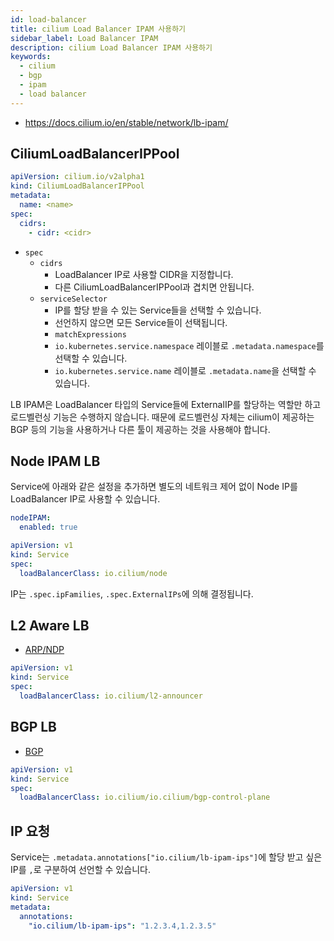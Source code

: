 ```yaml
---
id: load-balancer
title: cilium Load Balancer IPAM 사용하기
sidebar_label: Load Balancer IPAM
description: cilium Load Balancer IPAM 사용하기
keywords:
  - cilium
  - bgp
  - ipam
  - load balancer
---
```


- https://docs.cilium.io/en/stable/network/lb-ipam/

## CiliumLoadBalancerIPPool

```yaml
apiVersion: cilium.io/v2alpha1
kind: CiliumLoadBalancerIPPool
metadata:
  name: <name>
spec:
  cidrs:
    - cidr: <cidr>
```

- `spec`
  - `cidrs`
    - LoadBalancer IP로 사용할 CIDR을 지정합니다.
    - 다른 CiliumLoadBalancerIPPool과 겹치면 안됩니다.
  - `serviceSelector`
    - IP를 할당 받을 수 있는 Service들을 선택할 수 있습니다.
    - 선언하지 않으면 모든 Service들이 선택됩니다.
    - `matchExpressions`
    - `io.kubernetes.service.namespace` 레이블로 `.metadata.namespace`를 선택할 수 있습니다.
    - `io.kubernetes.service.name` 레이블로 `.metadata.name`을 선택할 수 있습니다.

LB IPAM은 LoadBalancer 타입의 Service들에 ExternalIP를 할당하는 역할만 하고 로드벨런싱 기능은 수행하지 않습니다. 때문에 로드벨런싱 자체는 cilium이 제공하는 BGP 등의 기능을 사용하거나 다른 툴이 제공하는 것을 사용해야 합니다.

## Node IPAM LB

Service에 아래와 같은 설정을 추가하면 별도의 네트워크 제어 없이 Node IP를 LoadBalancer IP로 사용할 수 있습니다.

```yaml title="cilium-values.yaml"
nodeIPAM:
  enabled: true
```

```yaml
apiVersion: v1
kind: Service
spec:
  loadBalancerClass: io.cilium/node
```

IP는 `.spec.ipFamilies`, `.spec.ExternalIPs`에 의해 결정됩니다.

## L2 Aware LB

- [ARP/NDP](/docs/mlops/mlops/network/cilium/arp)

```yaml
apiVersion: v1
kind: Service
spec:
  loadBalancerClass: io.cilium/l2-announcer
```

## BGP LB

- [BGP](/docs/mlops/mlops/network/cilium/bgp)

```yaml
apiVersion: v1
kind: Service
spec:
  loadBalancerClass: io.cilium/io.cilium/bgp-control-plane
```

## IP 요청

Service는 `.metadata.annotations["io.cilium/lb-ipam-ips"]`에 할당 받고 싶은 IP를 `,`로 구분하여 선언할 수 있습니다.

```yaml
apiVersion: v1
kind: Service
metadata:
  annotations:
    "io.cilium/lb-ipam-ips": "1.2.3.4,1.2.3.5"
```
